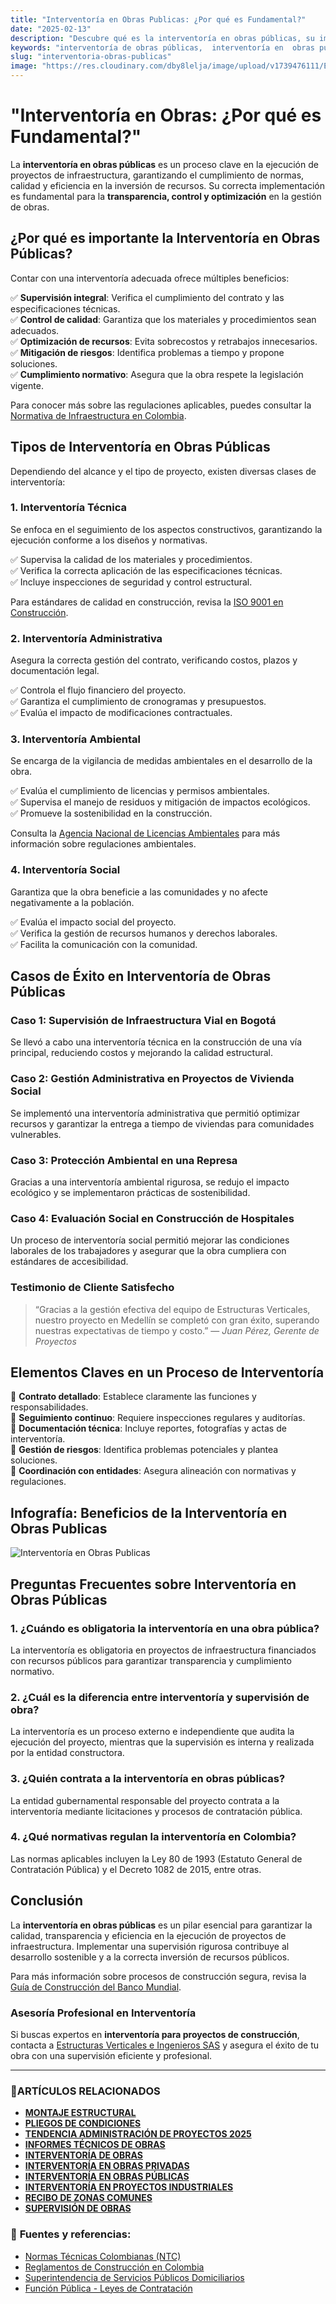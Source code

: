 ```yaml
---
title: "Interventoría en Obras Publicas: ¿Por qué es Fundamental?"
date: "2025-02-13"
description: "Descubre qué es la interventoría en obras públicas, su importancia en la supervisión de proyectos y las mejores prácticas para una gestión eficiente."
keywords: "interventoría de obras públicas,  interventoría en  obras públicas en Colombia, supervisión de obras, control de calidad en construcción, gestión de proyectos, auditoría de obras, interventoría en infraestructura, interventoría en Colombia, interventoría en Bogotá, interventoría en Ibagué, interventoría en Girardot, interventoría en Cundinamarca, normas de interventoría en Colombia, contratos de interventoría, supervisión técnica de obras públicas, interventoría en construcción de carreteras, ¿cómo contratar una interventoría en obras públicas?"
slug: "interventoria-obras-publicas"
image: "https://res.cloudinary.com/dby8lelja/image/upload/v1739476111/Estructuras%20Verticales%20e%20Ingenieros%20SAS/Imagenes%20Blog/interventoria_de_obras_publicas_e7vtlq.webp"
---
```


# "Interventoría en Obras: ¿Por qué es Fundamental?"

La **interventoría en obras públicas** es un proceso clave en la ejecución de proyectos de infraestructura, garantizando el cumplimiento de normas, calidad y eficiencia en la inversión de recursos. Su correcta implementación es fundamental para la **transparencia, control y optimización** en la gestión de obras.

## ¿Por qué es importante la Interventoría en Obras Públicas?

Contar con una interventoría adecuada ofrece múltiples beneficios:

✅ **Supervisión integral**: Verifica el cumplimiento del contrato y las especificaciones técnicas.  
✅ **Control de calidad**: Garantiza que los materiales y procedimientos sean adecuados.  
✅ **Optimización de recursos**: Evita sobrecostos y retrabajos innecesarios.  
✅ **Mitigación de riesgos**: Identifica problemas a tiempo y propone soluciones.  
✅ **Cumplimiento normativo**: Asegura que la obra respete la legislación vigente.  

Para conocer más sobre las regulaciones aplicables, puedes consultar la [Normativa de Infraestructura en Colombia](https://www.mintransporte.gov.co/).

## Tipos de Interventoría en Obras Públicas

Dependiendo del alcance y el tipo de proyecto, existen diversas clases de interventoría:

### 1. Interventoría Técnica

Se enfoca en el seguimiento de los aspectos constructivos, garantizando la ejecución conforme a los diseños y normativas.

✅ Supervisa la calidad de los materiales y procedimientos.  
✅ Verifica la correcta aplicación de las especificaciones técnicas.  
✅ Incluye inspecciones de seguridad y control estructural.  

Para estándares de calidad en construcción, revisa la [ISO 9001 en Construcción](https://www.iso.org/standard/62085.html).

### 2. Interventoría Administrativa

Asegura la correcta gestión del contrato, verificando costos, plazos y documentación legal.

✅ Controla el flujo financiero del proyecto.  
✅ Garantiza el cumplimiento de cronogramas y presupuestos.  
✅ Evalúa el impacto de modificaciones contractuales.  

### 3. Interventoría Ambiental

Se encarga de la vigilancia de medidas ambientales en el desarrollo de la obra.

✅ Evalúa el cumplimiento de licencias y permisos ambientales.  
✅ Supervisa el manejo de residuos y mitigación de impactos ecológicos.  
✅ Promueve la sostenibilidad en la construcción.  

Consulta la [Agencia Nacional de Licencias Ambientales](https://www.anla.gov.co/) para más información sobre regulaciones ambientales.

### 4. Interventoría Social

Garantiza que la obra beneficie a las comunidades y no afecte negativamente a la población.

✅ Evalúa el impacto social del proyecto.  
✅ Verifica la gestión de recursos humanos y derechos laborales.  
✅ Facilita la comunicación con la comunidad.  

## Casos de Éxito en Interventoría de Obras Públicas

### Caso 1: Supervisión de Infraestructura Vial en Bogotá
Se llevó a cabo una interventoría técnica en la construcción de una vía principal, reduciendo costos y mejorando la calidad estructural.

### Caso 2: Gestión Administrativa en Proyectos de Vivienda Social
Se implementó una interventoría administrativa que permitió optimizar recursos y garantizar la entrega a tiempo de viviendas para comunidades vulnerables.

### Caso 3: Protección Ambiental en una Represa
Gracias a una interventoría ambiental rigurosa, se redujo el impacto ecológico y se implementaron prácticas de sostenibilidad.

### Caso 4: Evaluación Social en Construcción de Hospitales
Un proceso de interventoría social permitió mejorar las condiciones laborales de los trabajadores y asegurar que la obra cumpliera con estándares de accesibilidad.

### Testimonio de Cliente Satisfecho
> “Gracias a la gestión efectiva del equipo de Estructuras Verticales, nuestro proyecto en Medellín se completó con gran éxito, superando nuestras expectativas de tiempo y costo.” — *Juan Pérez, Gerente de Proyectos*


## Elementos Claves en un Proceso de Interventoría

📌 **Contrato detallado**: Establece claramente las funciones y responsabilidades.  
📌 **Seguimiento continuo**: Requiere inspecciones regulares y auditorías.  
📌 **Documentación técnica**: Incluye reportes, fotografías y actas de interventoría.  
📌 **Gestión de riesgos**: Identifica problemas potenciales y plantea soluciones.  
📌 **Coordinación con entidades**: Asegura alineación con normativas y regulaciones.

## Infografía: Beneficios de la Interventoría en Obras Publicas

![Interventoría en Obras Publicas](https://res.cloudinary.com/dby8lelja/image/upload/v1739579770/Estructuras%20Verticales%20e%20Ingenieros%20SAS/Imagenes%20Blog/Interventoria_de_obras_Publica_en_Colombia_mbmgn2.webp)


## Preguntas Frecuentes sobre Interventoría en Obras Públicas

### 1. ¿Cuándo es obligatoria la interventoría en una obra pública?
La interventoría es obligatoria en proyectos de infraestructura financiados con recursos públicos para garantizar transparencia y cumplimiento normativo.

### 2. ¿Cuál es la diferencia entre interventoría y supervisión de obra?
La interventoría es un proceso externo e independiente que audita la ejecución del proyecto, mientras que la supervisión es interna y realizada por la entidad constructora.

### 3. ¿Quién contrata a la interventoría en obras públicas?
La entidad gubernamental responsable del proyecto contrata a la interventoría mediante licitaciones y procesos de contratación pública.

### 4. ¿Qué normativas regulan la interventoría en Colombia?
Las normas aplicables incluyen la Ley 80 de 1993 (Estatuto General de Contratación Pública) y el Decreto 1082 de 2015, entre otras.

## Conclusión

La **interventoría en obras públicas** es un pilar esencial para garantizar la calidad, transparencia y eficiencia en la ejecución de proyectos de infraestructura. Implementar una supervisión rigurosa contribuye al desarrollo sostenible y a la correcta inversión de recursos públicos.

Para más información sobre procesos de construcción segura, revisa la [Guía de Construcción del Banco Mundial](https://documents.worldbank.org/curated/en/homepage).

### Asesoría Profesional en Interventoría

Si buscas expertos en **interventoría para proyectos de construcción**, contacta a [Estructuras Verticales e Ingenieros SAS](https://www.estructurasverticales.com/) y asegura el éxito de tu obra con una supervisión eficiente y profesional.


---


### 📌ARTÍCULOS RELACIONADOS

- **[MONTAJE ESTRUCTURAL](https://www.estructurasverticales.com/blog/montaje-estructural-construccion)**  
- **[PLIEGOS DE CONDICIONES](https://www.estructurasverticales.com/blog/elaboracion-pliegos-condiciones)**  
- **[TENDENCIA ADMINISTRACIÓN DE PROYECTOS 2025](https://www.estructurasverticales.com/blog/administracion-proyectos-construccion)**  
- **[INFORMES TÉCNICOS DE OBRAS](https://www.estructurasverticales.com/blog/informes-tecnicos-obras)**  
- **[INTERVENTORÍA DE OBRAS](https://www.estructurasverticales.com/blog/interventoria-obras-colombia)**  
- **[INTERVENTORÍA EN OBRAS PRIVADAS](https://www.estructurasverticales.com/blog/interventoria-obras-privadas)**  
- **[INTERVENTORÍA EN OBRAS PÚBLICAS](https://www.estructurasverticales.com/blog/interventoria-obras-publicas)**  
- **[INTERVENTORÍA EN PROYECTOS INDUSTRIALES](https://www.estructurasverticales.com/blog/interventoria-proyectos-industriales)**  
- **[RECIBO DE ZONAS COMUNES](https://www.estructurasverticales.com/blog/recibo-zonas-comunes-ph)**  
- **[SUPERVISIÓN DE OBRAS](https://www.estructurasverticales.com/blog/supervision-obras-construccion)**  
 

### 🔗 **Fuentes y referencias:**

- [Normas Técnicas Colombianas (NTC)](https://www.icontec.org/)
- [Reglamentos de Construcción en Colombia](https://www.minvivienda.gov.co/)
- [Superintendencia de Servicios Públicos Domiciliarios](https://www.superservicios.gov.co/)
- [Función Pública - Leyes de Contratación](https://www.funcionpublica.gov.co/)